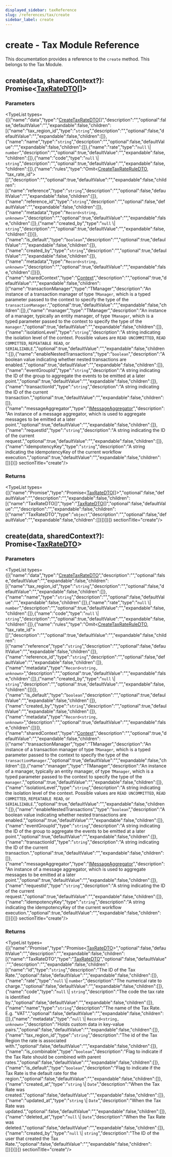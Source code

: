 ```yaml
---
displayed_sidebar: taxReference
slug: /references/tax/create
sidebar_label: create
---
```



# create - Tax Module Reference

This documentation provides a reference to the `create` method. This belongs to the Tax Module.

## create(data, sharedContext?): Promise&#60;[TaxRateDTO](../../interfaces/tax.TaxRateDTO.mdx)[]&#62;

### Parameters

<TypeList types={[{"name":"data","type":"[CreateTaxRateDTO](../../interfaces/tax.CreateTaxRateDTO.mdx)[]","description":"","optional":false,"defaultValue":"","expandable":false,"children":[{"name":"tax_region_id","type":"`string`","description":"","optional":false,"defaultValue":"","expandable":false,"children":[]},{"name":"name","type":"`string`","description":"","optional":false,"defaultValue":"","expandable":false,"children":[]},{"name":"rate","type":"`null` \\| `number`","description":"","optional":true,"defaultValue":"","expandable":false,"children":[]},{"name":"code","type":"`null` \\| `string`","description":"","optional":true,"defaultValue":"","expandable":false,"children":[]},{"name":"rules","type":"Omit&#60;[CreateTaxRateRuleDTO](../../interfaces/tax.CreateTaxRateRuleDTO.mdx), \"tax_rate_id\"&#62;[]","description":"","optional":true,"defaultValue":"","expandable":false,"children":[{"name":"reference","type":"`string`","description":"","optional":false,"defaultValue":"","expandable":false,"children":[]},{"name":"reference_id","type":"`string`","description":"","optional":false,"defaultValue":"","expandable":false,"children":[]},{"name":"metadata","type":"`Record<string, unknown>`","description":"","optional":true,"defaultValue":"","expandable":false,"children":[]},{"name":"created_by","type":"`null` \\| `string`","description":"","optional":true,"defaultValue":"","expandable":false,"children":[]}]},{"name":"is_default","type":"`boolean`","description":"","optional":true,"defaultValue":"","expandable":false,"children":[]},{"name":"created_by","type":"`string`","description":"","optional":true,"defaultValue":"","expandable":false,"children":[]},{"name":"metadata","type":"`Record<string, unknown>`","description":"","optional":true,"defaultValue":"","expandable":false,"children":[]}]},{"name":"sharedContext","type":"[Context](../../interfaces/tax.Context.mdx)","description":"","optional":true,"defaultValue":"","expandable":false,"children":[{"name":"transactionManager","type":"TManager","description":"An instance of a transaction manager of type `TManager`, which is a typed parameter passed to the context to specify the type of the `transactionManager`.","optional":true,"defaultValue":"","expandable":false,"children":[]},{"name":"manager","type":"TManager","description":"An instance of a manager, typically an entity manager, of type `TManager`, which is a typed parameter passed to the context to specify the type of the `manager`.","optional":true,"defaultValue":"","expandable":false,"children":[]},{"name":"isolationLevel","type":"`string`","description":"A string indicating the isolation level of the context. Possible values are `READ UNCOMMITTED`, `READ COMMITTED`, `REPEATABLE READ`, or `SERIALIZABLE`.","optional":true,"defaultValue":"","expandable":false,"children":[]},{"name":"enableNestedTransactions","type":"`boolean`","description":"A boolean value indicating whether nested transactions are enabled.","optional":true,"defaultValue":"","expandable":false,"children":[]},{"name":"eventGroupId","type":"`string`","description":"A string indicating the ID of the group to aggregate the events to be emitted at a later point.","optional":true,"defaultValue":"","expandable":false,"children":[]},{"name":"transactionId","type":"`string`","description":"A string indicating the ID of the current transaction.","optional":true,"defaultValue":"","expandable":false,"children":[]},{"name":"messageAggregator","type":"[IMessageAggregator](../../interfaces/tax.IMessageAggregator.mdx)","description":"An instance of a message aggregator, which is used to aggregate messages to be emitted at a later point.","optional":true,"defaultValue":"","expandable":false,"children":[]},{"name":"requestId","type":"`string`","description":"A string indicating the ID of the current request.","optional":true,"defaultValue":"","expandable":false,"children":[]},{"name":"idempotencyKey","type":"`string`","description":"A string indicating the idempotencyKey of the current workflow execution.","optional":true,"defaultValue":"","expandable":false,"children":[]}]}]}  sectionTitle="create"/>

### Returns

<TypeList types={[{"name":"Promise","type":"Promise&#60;[TaxRateDTO](../../interfaces/tax.TaxRateDTO.mdx)[]&#62;","optional":false,"defaultValue":"","description":"","expandable":false,"children":[{"name":"TaxRateDTO[]","type":"[TaxRateDTO](../../interfaces/tax.TaxRateDTO.mdx)[]","optional":false,"defaultValue":"","description":"","expandable":false,"children":[{"name":"TaxRateDTO","type":"`object`","description":"","optional":false,"defaultValue":"","expandable":false,"children":[]}]}]}]}  sectionTitle="create"/>

## create(data, sharedContext?): Promise&#60;[TaxRateDTO](../../interfaces/tax.TaxRateDTO.mdx)&#62;

### Parameters

<TypeList types={[{"name":"data","type":"[CreateTaxRateDTO](../../interfaces/tax.CreateTaxRateDTO.mdx)","description":"","optional":false,"defaultValue":"","expandable":false,"children":[{"name":"tax_region_id","type":"`string`","description":"","optional":false,"defaultValue":"","expandable":false,"children":[]},{"name":"name","type":"`string`","description":"","optional":false,"defaultValue":"","expandable":false,"children":[]},{"name":"rate","type":"`null` \\| `number`","description":"","optional":true,"defaultValue":"","expandable":false,"children":[]},{"name":"code","type":"`null` \\| `string`","description":"","optional":true,"defaultValue":"","expandable":false,"children":[]},{"name":"rules","type":"Omit&#60;[CreateTaxRateRuleDTO](../../interfaces/tax.CreateTaxRateRuleDTO.mdx), \"tax_rate_id\"&#62;[]","description":"","optional":true,"defaultValue":"","expandable":false,"children":[{"name":"reference","type":"`string`","description":"","optional":false,"defaultValue":"","expandable":false,"children":[]},{"name":"reference_id","type":"`string`","description":"","optional":false,"defaultValue":"","expandable":false,"children":[]},{"name":"metadata","type":"`Record<string, unknown>`","description":"","optional":true,"defaultValue":"","expandable":false,"children":[]},{"name":"created_by","type":"`null` \\| `string`","description":"","optional":true,"defaultValue":"","expandable":false,"children":[]}]},{"name":"is_default","type":"`boolean`","description":"","optional":true,"defaultValue":"","expandable":false,"children":[]},{"name":"created_by","type":"`string`","description":"","optional":true,"defaultValue":"","expandable":false,"children":[]},{"name":"metadata","type":"`Record<string, unknown>`","description":"","optional":true,"defaultValue":"","expandable":false,"children":[]}]},{"name":"sharedContext","type":"[Context](../../interfaces/tax.Context.mdx)","description":"","optional":true,"defaultValue":"","expandable":false,"children":[{"name":"transactionManager","type":"TManager","description":"An instance of a transaction manager of type `TManager`, which is a typed parameter passed to the context to specify the type of the `transactionManager`.","optional":true,"defaultValue":"","expandable":false,"children":[]},{"name":"manager","type":"TManager","description":"An instance of a manager, typically an entity manager, of type `TManager`, which is a typed parameter passed to the context to specify the type of the `manager`.","optional":true,"defaultValue":"","expandable":false,"children":[]},{"name":"isolationLevel","type":"`string`","description":"A string indicating the isolation level of the context. Possible values are `READ UNCOMMITTED`, `READ COMMITTED`, `REPEATABLE READ`, or `SERIALIZABLE`.","optional":true,"defaultValue":"","expandable":false,"children":[]},{"name":"enableNestedTransactions","type":"`boolean`","description":"A boolean value indicating whether nested transactions are enabled.","optional":true,"defaultValue":"","expandable":false,"children":[]},{"name":"eventGroupId","type":"`string`","description":"A string indicating the ID of the group to aggregate the events to be emitted at a later point.","optional":true,"defaultValue":"","expandable":false,"children":[]},{"name":"transactionId","type":"`string`","description":"A string indicating the ID of the current transaction.","optional":true,"defaultValue":"","expandable":false,"children":[]},{"name":"messageAggregator","type":"[IMessageAggregator](../../interfaces/tax.IMessageAggregator.mdx)","description":"An instance of a message aggregator, which is used to aggregate messages to be emitted at a later point.","optional":true,"defaultValue":"","expandable":false,"children":[]},{"name":"requestId","type":"`string`","description":"A string indicating the ID of the current request.","optional":true,"defaultValue":"","expandable":false,"children":[]},{"name":"idempotencyKey","type":"`string`","description":"A string indicating the idempotencyKey of the current workflow execution.","optional":true,"defaultValue":"","expandable":false,"children":[]}]}]}  sectionTitle="create"/>

### Returns

<TypeList types={[{"name":"Promise","type":"Promise&#60;[TaxRateDTO](../../interfaces/tax.TaxRateDTO.mdx)&#62;","optional":false,"defaultValue":"","description":"","expandable":false,"children":[{"name":"TaxRateDTO","type":"[TaxRateDTO](../../interfaces/tax.TaxRateDTO.mdx)","optional":false,"defaultValue":"","description":"","expandable":false,"children":[{"name":"id","type":"`string`","description":"The ID of the Tax Rate.","optional":false,"defaultValue":"","expandable":false,"children":[]},{"name":"rate","type":"`null` \\| `number`","description":"The numerical rate to charge.","optional":false,"defaultValue":"","expandable":false,"children":[]},{"name":"code","type":"`null` \\| `string`","description":"The code the tax rate is identified by.","optional":false,"defaultValue":"","expandable":false,"children":[]},{"name":"name","type":"`string`","description":"The name of the Tax Rate. E.g. \"VAT\".","optional":false,"defaultValue":"","expandable":false,"children":[]},{"name":"metadata","type":"`null` \\| `Record<string, unknown>`","description":"Holds custom data in key-value pairs.","optional":false,"defaultValue":"","expandable":false,"children":[]},{"name":"tax_region_id","type":"`string`","description":"The id of the Tax Region the rate is associated with.","optional":false,"defaultValue":"","expandable":false,"children":[]},{"name":"is_combinable","type":"`boolean`","description":"Flag to indicate if the Tax Rate should be combined with parent rates.","optional":false,"defaultValue":"","expandable":false,"children":[]},{"name":"is_default","type":"`boolean`","description":"Flag to indicate if the Tax Rate is the default rate for the region.","optional":false,"defaultValue":"","expandable":false,"children":[]},{"name":"created_at","type":"`string` \\| `Date`","description":"When the Tax Rate was created.","optional":false,"defaultValue":"","expandable":false,"children":[]},{"name":"updated_at","type":"`string` \\| `Date`","description":"When the Tax Rate was updated.","optional":false,"defaultValue":"","expandable":false,"children":[]},{"name":"deleted_at","type":"`null` \\| `Date`","description":"When the Tax Rate was deleted.","optional":false,"defaultValue":"","expandable":false,"children":[]},{"name":"created_by","type":"`null` \\| `string`","description":"The ID of the user that created the Tax Rate.","optional":false,"defaultValue":"","expandable":false,"children":[]}]}]}]}  sectionTitle="create"/>
